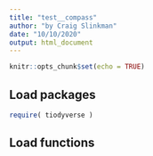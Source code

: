 ```yaml
---
title: "test__compass"
author: "by Craig Slinkman"
date: "10/10/2020"
output: html_document
---
```


```r
knitr::opts_chunk$set(echo = TRUE)
```

## Load packages

```r
require( tiodyverse )
```

## Load functions 

```r

```

